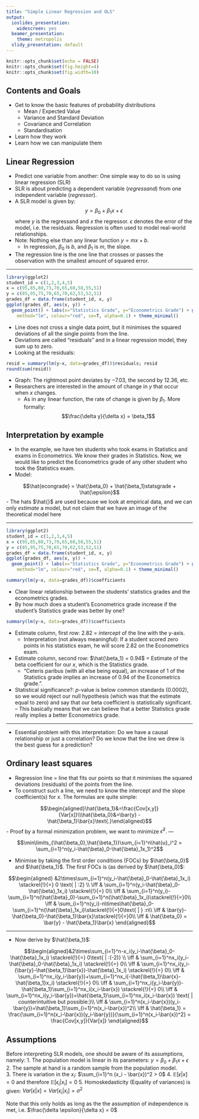 ```yaml
---
title: "Simple Linear Regression and OLS"
output:
  ioslides_presentation:
    widescreen: yes
  beamer_presentation:
    theme: metropolis
  slidy_presentation: default
---
```


```r
knitr::opts_chunk$set(echo = FALSE)
knitr::opts_chunk$set(fig.height=4)
knitr::opts_chunk$set(fig.width=10)
```

## Contents and Goals

- Get to know the basic features of probability distributions
    - Mean / Expected Value
    - Variance and Standard Deviation
    - Covariance and Correlation
    - Standardisation
- Learn how they work
- Learn how we can manipulate them

## Linear Regression
 - Predict one variable from another: One simple way to do so is using linear regression (SLR)
 - SLR is about predicting a dependent variable (*regressand*) from one independent variable (*regressor*). 
 - A SLR model is given by: $$y = \beta_0 + \beta_1x + \epsilon$$
where $y$ is the regressand and $x$ the regressor. $\epsilon$ denotes the error of the model, i.e. the residuals. Regression is often used to model real-world relationships.
 - Note: Nothing else than any linear function $y=mx+b$. 
    - In regression, $\beta_0$ is $b$, and $\beta_1$ is $m$, the slope. 
 - The regression line is the one line that crosses or passes the observation with the smallest amount of squared error.
 
---

```r
library(ggplot2)
student_id = c(1,2,3,4,5)
x = c(95,85,80,73,70,65,60,58,55,51)
y = c(85,95,75,70,65,70,62,53,52,51)
grades_df = data.frame(student_id, x, y)
ggplot(grades_df, aes(x, y)) + 
  geom_point() + labs(x="Statistics Grade", y="Econometrics Grade") + geom_smooth(
    method="lm", colour="red", se=T, alpha=0.1) + theme_minimal()
```
 - Line does not cross a single data point, but it minimises the squared deviations of all the single points from the line. 
 - Deviations are called "residuals" and in a linear regression model, they sum up to zero.
 - Looking at the residuals: 
```r
resid = summary(lm(y~x, data=grades_df))$residuals; resid
round(sum(resid))
```
 - Graph: The rightmost point deviates by $-7.03$, the second by $12.36$, etc.
 - Researchers are interested in the amount of change in $y$ that occur when $x$ changes. 
    - As in any linear function, the rate of change is given by $\beta_1$. More formally: $$\frac{\delta y}{\delta x} = \beta_1$$

## Interpretation by example
 - In the example, we have ten students who took exams in Statistics and exams in Econometrics. We know their grades in Statistics. Now, we would like to predict the Econometrics grade of any other student who took the Statistics exam. 
 - Model:

$$\hat{econgrade} = \hat{\beta_0} + \hat{\beta_1}statsgrade + \hat{\epsilon}$$
 - The hats $\hat{}$ are used because we look at empirical data, and we can only *estimate* a model, but not claim that we have an image of the theoretical model here

---

```r
library(ggplot2)
student_id = c(1,2,3,4,5)
x = c(95,85,80,73,70,65,60,58,55,51)
y = c(85,95,75,70,65,70,62,53,52,51)
grades_df = data.frame(student_id, x, y)
ggplot(grades_df, aes(x, y)) + 
  geom_point() + labs(x="Statistics Grade", y="Econometrics Grade") + geom_smooth(
    method="lm", colour="red", se=T, alpha=0.1) + theme_minimal()
```

```r
summary(lm(y~x, data=grades_df))$coefficients
```
 - Clear linear relationship between the students' statistics grades and the econometrics grades. 
 - By how much does a student's Econometrics grade increase if the student's Statistics grade was better by one? 
```r
summary(lm(y~x, data=grades_df))$coefficients
```
 - Estimate column, first row: $2.82$ = *intercept* of the line with the y-axis. 
    - Interpretation (not always meaningful): If a student scored zero points in his statistics exam, he will score $2.82$ on the Econometrics exam. 
 - Estimate column, second row: $\hat{\beta_1} = 0.94$ = Estimate of the beta coefficient for our $x$, which is the Statistics grade.
    - "Ceteris paribus (with all else being equal), an increase of $1$ of the Statistics grade implies an increase of $0.94$ of the Econometrics grade.". 
 - Statistical significance?: $p$-value is below common standards ($0.0002$), so we would reject our null hypothesis (which was that the estimate equal to zero) and say that our beta coefficient is statistically significant. 
    -- This basically means that we can believe that a better Statistics grade really implies a better Econometrics grade.

---

 - Essential problem with this interpretation: Do we have a causal relationship or just a correlation? Do we know that the line we drew is the best guess for a prediction?

## Ordinary least squares
 -  Regression line = line that fits our points so that it minimises the squared deviations (residuals) of the points from the line. 
 - To construct such a line, we need to know the intercept and the slope coefficient(s) for $x$. The formulas are quite simple: 
 
$$\begin{aligned}\hat{\beta_1}&=\frac{Cov[x,y]}{Var[x]}\\\hat{\beta_0}&=\bar{y} - \hat{\beta_1}\bar{x}\text{.}\end{aligned}$$
 - Proof by a formal minimization problem, we want to minimize $\hat{\epsilon}^2$.
---

$$\min\limits_{\hat{\beta_0},\hat{\beta_1}}\sum_{i=1}^n\hat{u}_i^2 = \sum_{i=1}^n(y_i-\hat{\beta}_0-\hat{\beta}_1x_1)^2$$

 - Minimise by taking the first order conditions (FOCs) by $\hat{\beta_0}$ and $\hat{\beta_1}$. The first FOCs is (as derived by $\hat{\beta_0}$: 
 
$$\begin{aligned}
&2\times\sum_{i=1}^n(y_i-\hat{\beta}_0-\hat{\beta}_1x_i) \stackrel{!}{=} 0 \text{ | :2} \\
\iff & \sum_{i=1}^n(y_i-\hat{\beta}_0-\hat{\beta}_1x_i) \stackrel{!}{=} 0\\
\iff & \sum_{i=1}^n(y_i)-\sum_{i=1}^n(\hat{\beta}_0)-\sum_{i=1}^n(\hat{\beta}_1x_i)\stackrel{!}{=}0\\
\iff & \sum_{i=1}^n(y_i)-n\times\hat{\beta}_0-\sum_{i=1}^n(\hat{\beta}_1x_i)\stackrel{!}{=}0\text{ | } :n\\
\iff & \bar{y}-\hat{\beta_0}-\hat{\beta_1}\bar{x}\stackrel{!}{=}0\\
\iff & \hat{\beta_0} = \bar{y} - \hat{\beta_1}\bar{x}
\end{aligned}$$ 

--- 
- Now derive by $\hat{\beta_1}$: 

$$\begin{aligned}&2\times\sum_{i=1}^n-x_i(y_i-\hat{\beta}_0-\hat{\beta}_1x_i) \stackrel{!}{=} 0\text{ | :(-2)} \\
\iff & \sum_{i=1}^nx_i(y_i-\hat{\beta}_0-\hat{\beta}_1x_i) \stackrel{!}{=} 0\\
\iff & \sum_{i=1}^nx_i(y_i-(\bar{y}-\hat{\beta_1}\bar{x})-\hat{\beta}_1x_i) \stackrel{!}{=} 0\\
\iff & \sum_{i=1}^nx_i(y_i-\bar{y})+\sum_{i=1}^nx_i(-\hat{\beta_1}\bar{x}-\hat{\beta_1}x_i) \stackrel{!}{=} 0\\
\iff & \sum_{i=1}^nx_i(y_i-\bar{y})-\hat{\beta_1}\sum_{i=1}^nx_i(x_i-\bar{x}) \stackrel{!}{=} 0\\
\iff & \sum_{i=1}^nx_i(y_i-\bar{y})=\hat{\beta_1}\sum_{i=1}^nx_i(x_i-\bar{x}) \text{ | counterintuitive but possible:}\\
\iff & \sum_{i=1}^n(x_i-\bar{x})(y_i-\bar{y})=\hat{\beta_1}\sum_{i=1}^n(x_i-\bar{x})^2\\
\iff & \hat{\beta_1} = \frac{\sum_{i=1}^n(x_i-\bar{x})(y_i-\bar{y})}{\sum_{i=1}^n(x_i-\bar{x})^2} = \frac{Cov[x,y]}{Var[x]}
\end{aligned}$$

## Assumptions

Before interpreting SLR models, one should be aware of its assumptions, namely:
1. The population model is linear in its parameters: $y = \beta_0 + \beta_1x + \epsilon$
2. The sample at hand is a random sample from the population model.  
3. There is variation in the $x_i$: $\sum_{i=1}^n (x_i - \bar{x})^2 > 0$
4. $\mathbb{E} \left[\epsilon|x\right] = 0$ and therefore $\mathbb{E} \left[\epsilon_i|x_i\right] = 0$
5. Homoskedasticity (Equality of variances) is given: $Var\left[\epsilon|x\right] = Var\left[\epsilon_i|x_i\right] = \sigma^2$

Note that this only holds as long as the the assumption of independence is met, i.e. $\frac{\delta \epsilon}{\delta x} = 0$
